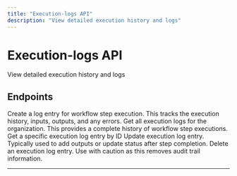 ```yaml
---
title: "Execution-logs API"
description: "View detailed execution history and logs"
---
```


# Execution-logs API

View detailed execution history and logs

## Endpoints

<CardGroup cols={2}>
  <Card title="Create Execution Log" icon="api" href="/api/endpoints/execution-logs/executionlogscontroller_create">
    Create a log entry for workflow step execution. This tracks the execution history, inputs, outputs, and any errors.
  </Card>
  <Card title="List Execution Logs" icon="api" href="/api/endpoints/execution-logs/executionlogscontroller_findall">
    Get all execution logs for the organization. This provides a complete history of workflow step executions.
  </Card>
  <Card title="Get Execution Log" icon="api" href="/api/endpoints/execution-logs/executionlogscontroller_findone">
    Get a specific execution log entry by ID
  </Card>
  <Card title="Update Execution Log" icon="api" href="/api/endpoints/execution-logs/executionlogscontroller_update">
    Update execution log entry. Typically used to add outputs or update status after step completion.
  </Card>
  <Card title="Delete Execution Log" icon="api" href="/api/endpoints/execution-logs/executionlogscontroller_remove">
    Delete an execution log entry. Use with caution as this removes audit trail information.
  </Card>
</CardGroup>

---

<Snippet file="api-footer.mdx" />
